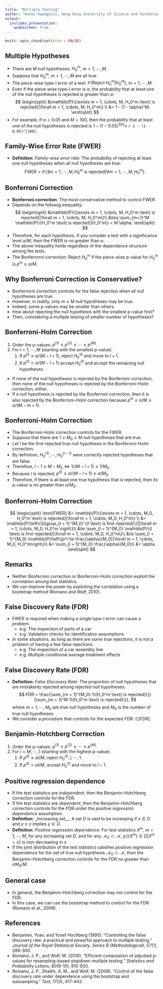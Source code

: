 ```yaml
---
title: "Multiple Testing"
author: "Kohei Kawaguchi, Hong Kong University of Science and Technology"
output: 
  ioslides_presentation:
    widescreen: true
---
```


```r
knitr::opts_chunk$set(echo = FALSE)
```

## Multiple Hypotheses

- There are $M$ null hypotheses: $H_0^m$, $m = 1, \cdots, M$.
- Suppose that $H_0^m$, $m = 1, \cdots, M$ are all true.
- The piece-wise type-I error of a test: $\mathbb{P}\{\text{Reject   }H_0^m|H_0^m\}$, $m = 1, \cdots, M$. 
- Even if the piece-wise type-I error is $\alpha$, the probability that at least one of the null hypotheses is rejected is greater than $\alpha$:
$$
\begin{split}
&\mathbb{P}\{\exists m = 1, \cdots, M, H_0^m \text{ is rejected}|\forall m = 1, \cdots, M, H_0^m\} \\
&= 1 - (1 - \alpha)^M.
\end{split}
$$
- For example, if $\alpha = 0.05$ and $M = 100$, then the probability that at least one of the null hypotheses is rejected is $1 - (1 - 0.05)^{100} \approx$ `r 1 - (1 - 0.05)^{100}`.

## Family-Wise Error Rate (FWER)

- __Definition__: _Family-wise error rate_: The probability of rejecting at least one null hypotheses when all null hypotheses are true:
$$
\text{FWER} = \mathbb{P}\{\exists m = 1, \cdots, M, H_0^m \text{ is rejected}|\forall m = 1, \cdots, M, H_0^m\}.
$$

## Bonferroni Correction

- __Bonferroni correction__: The most conservative method to control FWER.
- Depends on the followig inequality:
$$
\begin{split}
&\mathbb{P}\{\exists m = 1, \cdots, M, H_0^m \text{ is rejected}|\forall m = 1, \cdots, M, H_0^m\}\\
&\leq \sum_{m=1}^M \mathbb{P}\{H_0^m \text{ is rejected}|H_0^m\} = M \alpha.
\end{split}
$$
- Therefore, for each hypothesis, if you consider a test with a significance level $\alpha/M$, then the FWER is no greater than $\alpha$.
- The above inequality holds regardless of the dependence structure among the tests.
- The Bonferrorni correction: Reject $H_0^m$ if the piece-wise p-value for $H_0^m$ is $p^m \le \alpha/M$.

## Why Bonferroni Correction is Conservative?

- Bonferrorni correction controls for the false rejection when all null hypotheses are true.
- However, in reality, only $m \le M$ null hypotheses may be true.
- Indeed, some p-values may be smaller than others.
- How about rejecting the null hypothesis with the smallest p-value first?
- Then, considering a multiple testing of smaller number of hypotheses?

## Bonferroni-Holm Correction

1. Order the p-values: $p^{(1)} \le p^{(2)} \le \cdots \le p^{(M)}$.
2. For $l = 1, \cdots, M$ (starting with the smallest p-value):
    1. If $p^{(l)} \le \alpha/(M - l + 1)$, reject $H_0^{(l)}$ and move to $l + 1$.
    2. If $p^{(l)} > \alpha/(M - l + 1)$ accept $H_0^{(l)}$ and accept the remaining null hypotheses.
- If none of the null hypotheses is rejected by the Bonferroni correction, then none of the null hypotheses is rejected by the Bonferroni-Holm correction, either.
- If a null hypothesis is rejected by the Bonferroni correction, then it is also rejected by the Bonferroni-Holm correction because $p^m \le \alpha/M \le \alpha/(M - m + 1)$.

## Bonferroni-Holm Correction

- The Bonferroni-Holm correction controls for the FWER.
- Suppose that there are $1 \le M_0\le M$ null hypotheses that are true.
- Let $l$ be the first rejected true null hypothesis in the Bonferroni-Holm correction.
- By definition, $H_0^{(1)}, \cdots, H_0^{(l-1)}$ were correctly rejected hypotheses that are false.
- Therefore, $l - 1 \le M - M_0 \Leftrightarrow 1/(M - l + 1) \le 1 / M_0$.
- Because $l$ is rejected, $p^{(l)} \le \alpha/(M - l + 1) \le \alpha/M_0$.
- Therefore, if there is at least one true hypothesis that is rejected, then its p-value is no greater than $\alpha/M_0$.

## Bonferroni-Holm Correction

$$
\begin{split}   
\text{FWER} &= \mathbb{P}\{\exists m = 1, \cdots, M_0, H_0^m \text{ is rejected}|\forall m = 1, \cdots, M_0, H_0^m\} \\
&= \mathbb{P}\left\{\bigcup_{l = 1}^{M_0} \{l \text{   is first rejected}\}||\forall m = 1, \cdots, M_0, H_0^m \right\}\\
&\le \sum_{l = 1}^{M_0} \mathbb{P}\{l \text{   is first rejected}|\forall m = 1, \cdots, M_0, H_0^m\}\\
&\le \sum_{l = 1}^{M_0} \mathbb{P}\left\{p^l \le \frac{\alpha}{M_0}|\forall m = 1, \cdots, M_0, H_0^m\right\}\\
&= \sum_{l = 1}^{M_0} \frac{\alpha}{M_0}\\
&= \alpha.
\end{split}
$$

## Remarks

- Neither Bonferroni correction or Bonferroni-Holm correction exploit the correlation among test statistics.
- We can improve the power by exploiting the correlation using a bootstrap method (Romano and Wolf, 2010).


## False Discovery Rate (FDR)

- FWER is required when making a single type-I error can cause a problem.
   - e.g. The inspection of parts of a car
   - e.g. Validation checks for identification assumptions
- In some situations, as long as there are some true rejections, it is not a problem of having a few false rejections.
   - e.g. The inspection of a car assembly line
   - e.g. Multiple conditional average treatment effects
   
   
## False Discovery Rate (FDR)   

- __Definition__: _False Discovery Rate_: The proportion of null hypotheses that are mistakenly rejected among rejected null hypotheses:
$$
FDR = \frac{\sum_{m = 1}^{M_0} 1\{H_0^m \text{   is rejected}\}}{\sum_{m = 1}^M 1\{H_0^m \text{   is rejected}\}},
$$ 
where $m = 1, \cdots, M_0$ are true null hypotheses and $M_0$ is the number of true null hypotheses.
- We consider a procedure that controls for the expected FDR: $\mathbb{E}[FDR]$.


## Benjamin-Hotchberg Correction

1. Order the p-values: $p^{(1)} \le p^{(2)} \le \cdots \le p^{(M)}$.
1. For $l = M, \cdots, 1$ (starting with the highest p-value):
    1. If $p^{(l)} \le \alpha l/M$, reject $H_0^{(l)}, l, \cdots, 1$.
    1. If $p^{(l)} > \alpha l/M$, accept $H_0^{(l)}$ and move to $l - 1$.

## Positive regression dependence

- If the test statistics are _independent_, then the Benjamin-Hotchberg correction controls for the FDR.
- If the test statistics are _dependent_, then the Benjamin-Hotchberg correction controls for the FDR under the _positive regression dependence_ assumption.
- __Definition__: _Increasing set__: A set $D$ is said to be increasing if $x \in D$ and $y \ge x$ implies $y \in D$.
- __Definition__: _Positive regression dependence_: For test statistics $X^m$, $m = 1, \cdots, M$, for any increasing set $D$, and for any $\mathcal{M}_0 \subset \mathcal{M}$, $\mathbb{p}\{\{X^m\} \in D| X^m = x\}$ is non-decreasing in $x$.
- If the joint distribution of the test statistics satisfies positive regression dependence for the set of true null hypothesis $\mathcal{M}_0 \subset \mathcal{M}$, then the Benjamin-Hotchberg correction controls for the FDR no greater than $\alpha M_0/M$.


## General case

- In general, the Benjamin-Hotchberg correction may not control for the FDR.
- In this case, we can use the bootstrap method to control for the FDR (Romano et al., 2008).

## References

- Benjamini, Yoav, and Yosef Hochberg (1995). "Controlling the false discovery rate: a practical and powerful approach to multiple testing." _Journal of the Royal Statistical Society. Series B (Methodological)_, 57(1), 289-300.
- Romano, J. P., and Wolf, M. (2010). "Efficient computation of adjusted p-values for resampling-based stepdown multiple testing." _Statistics and Probability Letters_, 80(9-10), 915-920.
- Romano, J. P., Shaikh, A. M., and Wolf, M. (2008). "Control of the false discovery rate under dependence using the bootstrap and subsampling." _Test_, 17(3), 417-442.
